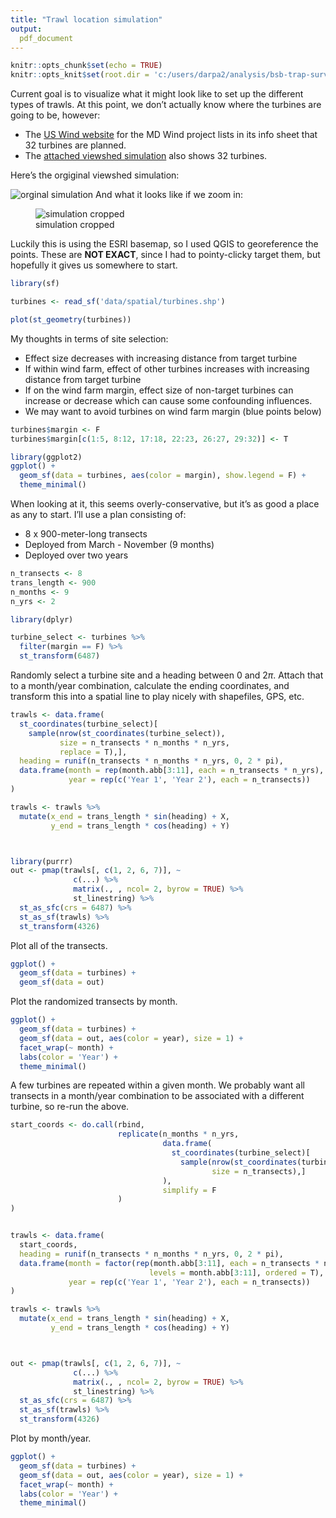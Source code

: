 ```yaml
---
title: "Trawl location simulation"
output:
  pdf_document
---
```


```r
knitr::opts_chunk$set(echo = TRUE)
knitr::opts_knit$set(root.dir = 'c:/users/darpa2/analysis/bsb-trap-survey/proposal')
```


Current goal is to visualize what it might look like to set up the different types of trawls. At this point, we don't actually know where the turbines are going to be, however:

- The [US Wind website](http://www.uswindinc.com/maryland-offshore-wind-project/) for the MD Wind project lists in its info sheet that 32 turbines are planned.
- The [attached viewshed simulation](https://ibb.co/pwLW4J5) also shows 32 turbines.

Here's the orgiginal viewshed simulation:

![orginal simulation](c:/users/darpa2/analysis/bsb-trap-survey/proposal/data/USW-PANORAMA-SIMULATIONS-01-Pier-0821-v20191115.jpg)
And what it looks like if we zoom in:

![simulation cropped](c:/users/darpa2/analysis/bsb-trap-survey/proposal/data/turbine_locations.jpg)

Luckily this is using the ESRI basemap, so I used QGIS to georeference the points. These are **NOT EXACT**, since I had to pointy-clicky target them, but hopefully it gives us somewhere to start.

```r
library(sf)

turbines <- read_sf('data/spatial/turbines.shp')

plot(st_geometry(turbines))
```

My thoughts in terms of site selection:

- Effect size decreases with increasing distance from target turbine
- If within wind farm, effect of other turbines increases with increasing distance from target turbine
- If on the wind farm margin, effect size of non-target turbines can increase or decrease which can cause some confounding influences.
- We may want to avoid turbines on wind farm margin (blue points below)

```r
turbines$margin <- F
turbines$margin[c(1:5, 8:12, 17:18, 22:23, 26:27, 29:32)] <- T

library(ggplot2)
ggplot() +
  geom_sf(data = turbines, aes(color = margin), show.legend = F) +
  theme_minimal()
```

When looking at it, this seems overly-conservative, but it's as good a place as any to start. I'll use a plan consisting of:

- 8 x 900-meter-long transects
- Deployed from March - November (9 months)
- Deployed over two years

```r
n_transects <- 8
trans_length <- 900
n_months <- 9
n_yrs <- 2

library(dplyr)

turbine_select <- turbines %>% 
  filter(margin == F) %>% 
  st_transform(6487)
```

Randomly select a turbine site and a heading between 0 and 2$\pi$. Attach that to a month/year combination, calculate the ending coordinates, and transform this into a spatial line to play nicely with shapefiles, GPS, etc.

```r
trawls <- data.frame(
  st_coordinates(turbine_select)[
    sample(nrow(st_coordinates(turbine_select)),
           size = n_transects * n_months * n_yrs,
           replace = T),],
  heading = runif(n_transects * n_months * n_yrs, 0, 2 * pi),
  data.frame(month = rep(month.abb[3:11], each = n_transects * n_yrs),
             year = rep(c('Year 1', 'Year 2'), each = n_transects))
)

trawls <- trawls %>% 
  mutate(x_end = trans_length * sin(heading) + X,
         y_end = trans_length * cos(heading) + Y)



library(purrr)
out <- pmap(trawls[, c(1, 2, 6, 7)], ~
              c(...) %>%
              matrix(., , ncol= 2, byrow = TRUE) %>% 
              st_linestring) %>%
  st_as_sfc(crs = 6487) %>% 
  st_as_sf(trawls) %>% 
  st_transform(4326)
```

Plot all of the transects.

```r
ggplot() +
  geom_sf(data = turbines) +
  geom_sf(data = out)
```

Plot the randomized transects by month.

```r
ggplot() +
  geom_sf(data = turbines) +
  geom_sf(data = out, aes(color = year), size = 1) +
  facet_wrap(~ month) +
  labs(color = 'Year') +
  theme_minimal()
```

A few turbines are repeated within a given month. We probably want all transects in a month/year combination to be associated with a different turbine, so re-run the above.

```r
start_coords <- do.call(rbind,
                        replicate(n_months * n_yrs,
                                  data.frame(
                                    st_coordinates(turbine_select)[
                                      sample(nrow(st_coordinates(turbine_select)),
                                             size = n_transects),]
                                  ),
                                  simplify = F
                        )
)


trawls <- data.frame(
  start_coords,
  heading = runif(n_transects * n_months * n_yrs, 0, 2 * pi),
  data.frame(month = factor(rep(month.abb[3:11], each = n_transects * n_yrs),
                               levels = month.abb[3:11], ordered = T),
             year = rep(c('Year 1', 'Year 2'), each = n_transects))
)

trawls <- trawls %>% 
  mutate(x_end = trans_length * sin(heading) + X,
         y_end = trans_length * cos(heading) + Y)



out <- pmap(trawls[, c(1, 2, 6, 7)], ~
              c(...) %>%
              matrix(., , ncol= 2, byrow = TRUE) %>% 
              st_linestring) %>%
  st_as_sfc(crs = 6487) %>% 
  st_as_sf(trawls) %>% 
  st_transform(4326)
```


Plot by month/year.

```r
ggplot() +
  geom_sf(data = turbines) +
  geom_sf(data = out, aes(color = year), size = 1) +
  facet_wrap(~ month) +
  labs(color = 'Year') +
  theme_minimal()
```
